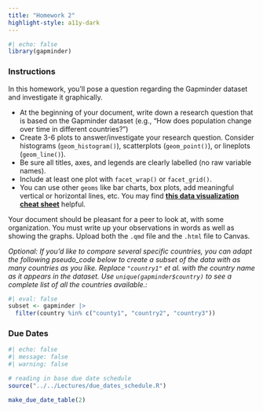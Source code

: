 ```yaml
---
title: "Homework 2"
highlight-style: a11y-dark
---
```


```r
#| echo: false
library(gapminder)
```


### Instructions

In this homework, you'll pose a question regarding the Gapminder dataset and investigate it graphically. 

* At the beginning of your document, write down a research question that is based on the Gapminder dataset (e.g., "How does population change over time in different countries?")
* Create 3-6 plots to answer/investigate your research question. Consider histograms (`geom_histogram()`), scatterplots (`geom_point()`), or lineplots (`geom_line()`).
* Be sure all titles, axes, and legends are clearly labelled (no raw variable names).
* Include at least one plot with `facet_wrap()` or `facet_grid()`.
* You can use other `geoms` like bar charts, box plots, add meaningful vertical or horizontal lines, etc. You may find [**this data visualization cheat sheet**](https://rstudio.github.io/cheatsheets/data-visualization.pdf) helpful.

Your document should be pleasant for a peer to look at, with some organization. You must write up your observations in words as well as showing the graphs. Upload both the `.qmd` file and the `.html` file to Canvas. 

*Optional: If you'd like to compare several specific countries, you can adapt the following pseudo_code below to create a subset of the data with as many countries as you like. Replace `"country1"` et al. with the country name as it appears in the dataset. Use `unique(gapminder$country)` to see a complete list of all the countries available.:*

```r
#| eval: false
subset <- gapminder |> 
  filter(country %in% c("county1", "country2", "country3"))
```


### Due Dates

```r
#| echo: false
#| message: false
#| warning: false

# reading in base due date schedule
source("../../Lectures/due_dates_schedule.R")

make_due_date_table(2)
```